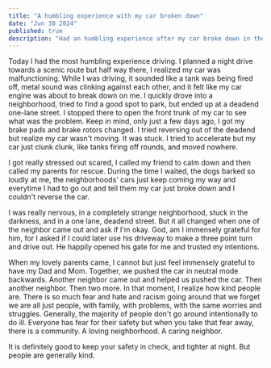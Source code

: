 ```yaml
---
title: "A humbling experience with my car broken down"
date: "Jun 30 2024"
published: true
description: "Had an humbling experience after my car broke down in the middle of the night."
---
```


Today I had the most humbling experience driving. I planned a night drive towards a scenic route but half way there, I realized my car was malfunctioning. While I was driving, it sounded like a tank was being fired off, metal sound was clinking against each other, and it felt like my car engine was about to break down on me. I quickly drove into a neighborhood, tried to find a good spot to park, but ended up at a deadend one-lane street. I stopped there to open the front trunk of my car to see what was the problem. Keep in mind, only just a few days ago, I got my brake pads and brake rotors changed. I tried reversing out of the deadend but realize my car wasn't moving. It was stuck. I tried to accelerate but my car just clunk clunk, like tanks firing off rounds, and moved nowhere.

I got really stressed out scared, I called my friend to calm down and then called my parents for rescue. During the time I waited, the dogs barked so loudly at me, the neighborhoods' cars just keep coming my way and everytime I had to go out and tell them my car just broke down and I couldn't reverse the car.

I was really nervous, in a completely strange neighborhood, stuck in the darkness, and in a one lane, deadend street. But it all changed when one of the neighbor came out and ask if I'm okay. God, am I immensely grateful for him, for I asked if I could later use his driveway to make a three point turn and drive out. He happily opened his gate for me and trusted my intentions.

When my lovely parents came, I cannot but just feel immensely grateful to have my Dad and Mom. Together, we pushed the car in neutral mode backwards. Another neighbor came out and helped us pushed the car. Then another neighbor. Then two more. In that moment, I realize how kind people are. There is so much fear and hate and racism going around that we forget we are all just people, with family, with problems, with the same worries and struggles. Generally, the majority of people don't go around intentionally to do ill. Everyone has fear for their safety but when you take that fear away, there is a community. A loving neighborhood. A caring neighbor.

It is definitely good to keep your safety in check, and tighter at night. But people are generally kind.
